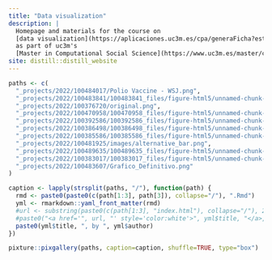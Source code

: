 ```yaml
---
title: "Data visualization"
description: |
  Homepage and materials for the course on
  [data visualization](https://aplicaciones.uc3m.es/cpa/generaFicha?est=375&asig=19139&idioma=2),
  as part of uc3m's
  [Master in Computational Social Science](https://www.uc3m.es/master/computational-social-science)
site: distill::distill_website
---
```


```r
paths <- c(
  "_projects/2022/100484017/Polio Vaccine - WSJ.png",
  "_projects/2022/100483841/100483841_files/figure-html5/unnamed-chunk-4-1.png",
  "_projects/2022/100376720/original.png",
  "_projects/2022/100470958/100470958_files/figure-html5/unnamed-chunk-12-1.png",
  "_projects/2022/100392586/100392586_files/figure-html5/unnamed-chunk-14-1.png",
  "_projects/2022/100386498/100386498_files/figure-html5/unnamed-chunk-16-1.png",
  "_projects/2022/100385586/100385586_files/figure-html5/unnamed-chunk-9-1.gif",
  "_projects/2022/100481925/images/alternative_bar.png",
  "_projects/2022/100489635/100489635_files/figure-html5/unnamed-chunk-13-1.png",
  "_projects/2022/100383017/100383017_files/figure-html5/unnamed-chunk-29-1.png",
  "_projects/2022/100483607/Grafico_Definitivo.png"
)

caption <- lapply(strsplit(paths, "/"), function(path) {
  rmd <- paste0(paste0(c(path[1:3], path[3]), collapse="/"), ".Rmd")
  yml <- rmarkdown::yaml_front_matter(rmd)
  #url <- substring(paste0(c(path[1:3], "index.html"), collapse="/"), 2)
  #paste0("<a href='", url, "' style='color:white'>", yml$title, "</a>, by ", yml$author)
  paste0(yml$title, ", by ", yml$author)
})

pixture::pixgallery(paths, caption=caption, shuffle=TRUE, type="box")
```
